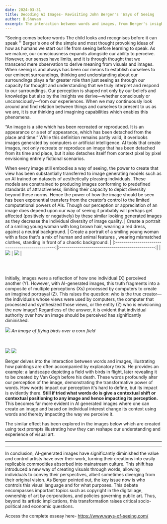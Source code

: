 ```yaml
---
date: 2024-03-31
title: Decoding AI Images- Revisiting John Berger's 'Ways of Seeing
author: B.Shuvam
excerpt: The interaction between words and images, from Berger's insights to AI's influence, transforms how we perceive and control visual art in the digital age.
---
```


“Seeing comes before words The child looks and recognises before it can speak '' Berger's one of the simple and most thought provoking ideas of how as humans we start our life from seeing before learning to speak. As we mature, our consciousness expands alongside our ability to perceive. 
However, our senses have limits, and it is through thought that we transcend mere observation to derive meaning from visuals and images. When seeing is and always has been our means to establish ourselves to our eminent surroundings, thinking and understanding about our surroundings plays a far greater role than just seeing as through our capacity for thought and understanding that we truly interpret and respond to our surroundings. 
Our perception is shaped not only by our beliefs and knowledge but also by the insights we derive—whether consciously or unconsciously—from our experiences. When we may continuously look around and find relation between things and ourselves to present to us as we are, it is our thinking and imagining capabilities which enables this phenomena. 

“An image is a site which has been recreated or reproduced. It is an appearance or a set of appearance, which has been detached from the place and time.” While this definition remains partly valid, it overlooks images generated by computers or artificial intelligence. 
AI tools that create images, not only recreate or reproduce an image that has been detached from its time and place, but it also detaches itself from context pixel by pixel  envisioning entirely fictional scenarios.

When every image still embodies a way of seeing, the power to create that view has been substantially transferred to image generating models such as an AI trained on datasets of aesthetically pleasing individuals. 
These models are constrained to producing images conforming to predefined standards of attractiveness, limiting their capacity to depict diversity beyond these norms. Hence the power of how the image should be seen has been exponential transfers from the creator’s control to the limited computational powers of AIs. 
Though our perception or appreciation of an image does depend upon our way of seeing it probably will perhaps get affected (positively or negatively) by these similar looking generated images as they decrease the individual diversity of image quality.
| Create a portrait of a smiling young woman with long brown hair, wearing a red dress, against a neutral background. |  Create a portrait of a smiling young woman with a face that's a mix of human and animal features ,  wearing mismatched clothes, standing in front of a chaotic background. | 
|:------------------------------------------------:|:------------------------------------------------:|
| ![](../../assets/journals/ai-ways-of-seeing/g1.png)      |  ![](../../assets/journals/ai-ways-of-seeing/b1.png)      |

<br/>
<br/>

Initially, images were a reflection of how one individual (X) perceived another (Y). However, with AI-generated images, this truth fragments into a composite of multiple perceptions (Xs) processed by computers to create an imagined portrayal (Z). This raises the question: who is the true creator—the individuals whose views were used by computers, 
the computer that processed and synthesized those views, or the entity (Z) who is envisioning the new image? Regardless of the answer, it is evident that individual authority over how an image should be perceived has significantly diminished.
<br/>

![](../../assets/journals/ai-ways-of-seeing/van.jpg)
*An image of flying birds over a corn field*
<br/>
<br/>
<br/>

![](../../assets/journals/ai-ways-of-seeing/van.jpg)
![](../../assets/journals/ai-ways-of-seeing/vandie.jpg)


Berger delves into the interaction between words and images, illustrating how paintings are often accompanied by explanatory texts. He provides an example: a landscape depicting a field with birds in flight, 
later revealing it to be created by Van Gogh before his death. These words profoundly alter our perception of the image, demonstrating the transformative power of words. How words impact our perception it's hard to define, but its impact is evidently there. **Still if tried what words do is give a contextual shift or contextual positioning to any image and hence impacting its perception.** This becomes far more evident in AI generated images where one can create an image and based on individual interest change its context using words and thereby impacting the way we perceive it. 

The similar effect has been explored in the images below which are created using text prompts illustrating how they can reshape our understanding and experience of visual art.


---

---

In conclusion, AI-generated images have significantly diminished the value and control artists have over their work, turning their creations into easily replicable commodities absorbed into mainstream culture. This shift has introduced a new way of creating visuals through words, 
allowing individuals to convey their perspectives, albeit sometimes diverging from their original vision. As Berger pointed out, the key issue now is who controls this visual language and for what purposes. This debate encompasses important topics such as copyright in the digital age, 
ownership of art by corporations, and policies governing public art. Thus, beyond its artistic implications, this transformation raises critical socio-political and economic questions.




Access the complete esseay here- https://www.ways-of-seeing.com/